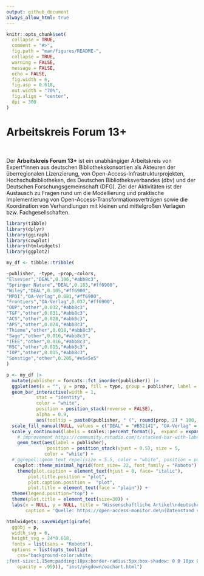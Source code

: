 ```yaml
---
output: github_document
always_allow_html: true
---
```


<!-- README.md is generated from README.Rmd. Please edit that file -->

```r
knitr::opts_chunk$set(
  collapse = TRUE,
  comment = "#>",
  fig.path = "man/figures/README-",
  collapse = TRUE,
  warning = FALSE,
  message = FALSE,
  echo = FALSE,
  fig.width = 6,
  fig.asp = 0.618,
  out.width = "70%",
  fig.align = "center",
  dpi = 300
)
```

<h1>Arbeitskreis Forum 13+</h1>

<div style="margin-top: 50px;">


Der **Arbeitskreis Forum 13+** ist ein unabhängiger Arbeitskreis von Expert*innen aus deutschen Bibliothekskonsortien als Akteuren der überregionalen Lizenzierung, von Open-Access-Infrastrukturprojekten, Hochschulbibliotheken, des Deutschen Bibliotheksverbandes (dbv) und der Deutschen Forschungsgemeinschaft (DFG).
Ziel der Aktivitäten ist der Austausch zu Fragen rund um die Modellierung und praktische Implementierung von Open-Access-Transformationsverträgen sowie die Koordination von Verhandlungen mit kleinen und mittelgroßen Verlagen bzw. Fachgesellschaften.


```r
library(tibble)
library(dplyr)
library(ggiraph)
library(cowplot)
library(htmlwidgets)
library(ggplot2)

my_df <- tibble::tribble(

~publisher, ~type, ~prop,~colors,
"Elsevier","DEAL",0.196,"#abb8c3",
"Springer Nature","DEAL",0.183,"#ff6900",
"Wiley","DEAL",0.105,"#ff6900",
"MPDI","OA-Verlag",0.081,"#ff6900",
"Frontiers","OA-Verlag",0.037,"#ff6900",
"OUP","other",0.032,"#abb8c3",
"T&F","other",0.031,"#abb8c3",
"ACS","other",0.028,"#abb8c3",
"APS","other",0.024,"#abb8c3",
"Thieme","other",0.018,"#abb8c3",
"Sage","other",0.016,"#abb8c3",
"IEEE","other",0.016,"#abb8c3",
"RSC","other",0.015,"#abb8c3",
"IOP","other",0.015,"#abb8c3",
"Sonstige","other",0.205,"#e5e5e5"
)

p <- my_df |>
  mutate(publisher = forcats::fct_inorder(publisher)) |>
  ggplot(aes(x = "", y = prop, fill = type, group = publisher, label = publisher)) +
  geom_bar_interactive(width = 1,
           stat = "identity",
           color = "white",
           position = position_stack(reverse = FALSE),
           alpha = 0.9,
           aes(tooltip = paste0(publisher, " (", round(prop, 2) * 100, "%)"))) +
  scale_fill_manual(NULL, values = c("DEAL" = "#B52141", "OA-Verlag" = "#0093c7", "other" = "grey60"), breaks= c("DEAL", "OA-Verlag")) +
  scale_y_continuous(labels = scales::percent_format(),  expand = expansion(mult = c(0, 0.05))) +
    # improvement https://community.rstudio.com/t/stacked-bar-with-labels-at-the-right-end-using-ggrepel-and-ggplot2/169123
    geom_text(aes(label = publisher), 
               position = position_stack(vjust = 0.5), size = 5,
              color = "white") +
  # ggrepel::geom_text_repel(size = 5.5, color = "white", position = position_stack(vjust = 0.5)) +
   cowplot::theme_minimal_hgrid(font_size= 22, font_family = "Roboto") +
    theme(plot.caption = element_text(hjust = 0, face= "italic"),
        plot.title.position = "plot", 
        plot.caption.position =  "plot",
        plot.title = element_text(face = "plain")) +
  theme(legend.position="top") +
  theme(plot.title = element_text(size=30)) +
  labs(x = NULL, y = NULL, title = "Wissenschaftliche Artikel\ndeutscher Einrichtungen\n2019-22",
       caption = 'Quelle: https://open-access-monitor.de\n(Datenstand vom 22.08.2023)')

htmlwidgets::saveWidget(girafe(
  ggobj = p,
  width_svg = 6,
  height_svg = 24*0.618,
  fonts = list(sans = "Roboto"),
  options = list(opts_tooltip(
    css="background-color:white;
;font-size:1.15em;padding:10px;border-radius:5px;box-shadow: 0 0 10px 0 rgba(0, 0, 0, 0.5)",
    opacity = .95))), "inst/pkgdown/oachart.html")

```

</div>


